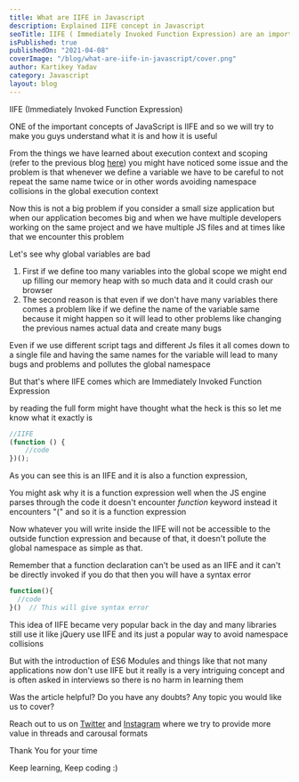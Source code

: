 ```yaml
---
title: What are IIFE in Javascript
description: Explained IIFE concept in Javascript
seoTitle: IIFE ( Immediately Invoked Function Expression) are an important concept we are going to understand exactly what problem does it solves in JS
isPublished: true
publishedOn: "2021-04-08"
coverImage: "/blog/what-are-iife-in-javascript/cover.png"
author: Kartikey Yadav
category: Javascript
layout: blog
---
```


<!--StartFragment-->

IIFE (Immediately Invoked Function Expression)

ONE of the important concepts of JavaScript is IIFE and so we will try to make you guys understand what it is and how it is useful

From the things we have learned about execution context and scoping (refer to the previous blog [here](https://www.aviatecoders.com/execution-context-lexical-environmenet-scope-chain)) you might have noticed some issue and the problem is that whenever we define a variable we have to be careful to not repeat the same name twice or in other words avoiding namespace collisions in the global execution context

Now this is not a big problem if you consider a small size application but when our application becomes big and when we have multiple developers working on the same project and we have multiple JS files and at times like that we encounter this problem

Let's see why global variables are bad

1. First if we define too many variables into the global scope we might end up filling our memory heap with so much data and it could crash our browser
2. The second reason is that even if we don't have many variables there comes a problem like if we define the name of the variable same because it might happen so it will lead to other problems like changing the previous names actual data and create many bugs

Even if we use different script tags and different Js files it all comes down to a single file and having the same names for the variable will lead to many bugs and problems and pollutes the global namespace

But that's where IIFE comes which are Immediately Invoked Function Expression

by reading the full form might have thought what the heck is this so let me know what it exactly is

```javascript
//IIFE
(function () {
	//code
})();
```

As you can see this is an IIFE and it is also a function expression,

You might ask why it is a function expression well when the JS engine parses through the code it doesn't encounter _function_ keyword instead it encounters "(" and so it is a function expression

Now whatever you will write inside the IIFE will not be accessible to the outside function expression and because of that, it doesn't pollute the global namespace as simple as that.

Remember that a function declaration can't be used as an IIFE and it can't be directly invoked if you do that then you will have a syntax error

```javascript
function(){
  //code
}()  // This will give syntax error
```

This idea of IIFE became very popular back in the day and many libraries still use it like jQuery use IIFE and its just a popular way to avoid namespace collisions

But with the introduction of ES6 Modules and things like that not many applications now don't use IIFE but it really is a very intriguing concept and is often asked in interviews so there is no harm in learning them

Was the article helpful? Do you have any doubts? Any topic you would like us to cover?

Reach out to us on [Twitter](https://twitter.com/aviatecoders) and [Instagram](https://instagram.com/aviatecoders) where we try to provide more value in threads and carousal formats

Thank You for your time

Keep learning, Keep coding :)

<!--EndFragment-->
